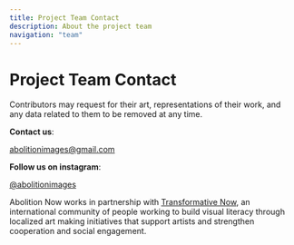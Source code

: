 ```yaml
---
title: Project Team Contact
description: About the project team
navigation: "team"
---
```


# Project Team Contact

Contributors may request for their art, representations of their work, and any data related to them to be removed at any time. 

**Contact us**:

<a href="mailto:abolitionimages@gmail.com">abolitionimages@gmail.com</a>

**Follow us on instagram**:

<a href="https://www.instagram.com/abolitionimages">@abolitionimages</a>

Abolition Now works in partnership with <a href="https://transformativenow.org">Transformative Now</a>, an international
community of people working to build visual literacy through localized art making initiatives that support artists and
strengthen cooperation and social engagement.
